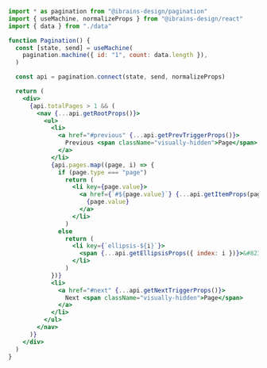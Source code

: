 ```jsx
import * as pagination from "@ibrains-design/pagination"
import { useMachine, normalizeProps } from "@ibrains-design/react"
import { data } from "./data"

function Pagination() {
  const [state, send] = useMachine(
    pagination.machine({ id: "1", count: data.length }),
  )

  const api = pagination.connect(state, send, normalizeProps)

  return (
    <div>
      {api.totalPages > 1 && (
        <nav {...api.getRootProps()}>
          <ul>
            <li>
              <a href="#previous" {...api.getPrevTriggerProps()}>
                Previous <span className="visually-hidden">Page</span>
              </a>
            </li>
            {api.pages.map((page, i) => {
              if (page.type === "page")
                return (
                  <li key={page.value}>
                    <a href={`#${page.value}`} {...api.getItemProps(page)}>
                      {page.value}
                    </a>
                  </li>
                )
              else
                return (
                  <li key={`ellipsis-${i}`}>
                    <span {...api.getEllipsisProps({ index: i })}>&#8230;</span>
                  </li>
                )
            })}
            <li>
              <a href="#next" {...api.getNextTriggerProps()}>
                Next <span className="visually-hidden">Page</span>
              </a>
            </li>
          </ul>
        </nav>
      )}
    </div>
  )
}
```
